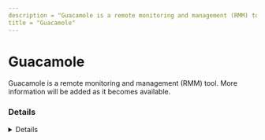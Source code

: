 ```yaml
---
description = "Guacamole is a remote monitoring and management (RMM) tool. More information will be added as it becomes available."
title = "Guacamole"
---
```




# Guacamole

Guacamole is a remote monitoring and management (RMM) tool. More information will be added as it becomes available.

### Details
<Details author={""}
         category={""}
         created={""}
         website={""}
         lastModified={"2024-02-08"}
         privileges={""}
         free={ false }
         verification={ false }
/>

#### Installation Paths
<Card code={ ["guacd.exe"] }/>





### Forensic Artifacts




#### Network Artifacts
<EuiSpacer size="xl"/>
<NetworkArtifactsTable data={ [{"Description": "Known remote domains", "Domains": ["user_managed", "guacamole.apache.org"], "Ports": []}] }/>




### Detections
- Detects potential network activity of Guacamole RMM tool
  - [Sigma Rule](https://github.com/magicsword-io/LOLRMM/blob/main/detections/sigma/guacamole_network_sigma.yml)
- Detects potential processes activity of Guacamole RMM tool
  - [Sigma Rule](https://github.com/magicsword-io/LOLRMM/blob/main/detections/sigma/guacamole_processes_sigma.yml)

### References
- [guacamole.apache.org](guacamole.apache.org)

